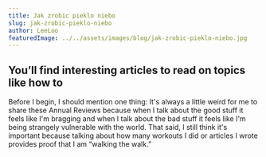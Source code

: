 ```yaml
---
title: Jak zrobic pieklo niebo
slug: jak-zrobic-pieklo-niebo
author: LeeLoo
featuredImage: ../../assets/images/blog/jak-zrobic-pieklo-niebo.jpg
---
```

## You’ll find interesting articles to read on topics like how to 
Before I begin, I should mention one thing: It's always a little
weird for me to share these Annual Reviews because when I talk 
about the good stuff it feels like I'm bragging and when I talk
about the bad stuff it feels like I'm being strangely vulnerable
with the world. That said, I still think it's important because
talking about how many workouts I did or articles I wrote provides 
proof that I am “walking the walk.”